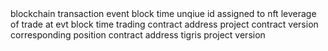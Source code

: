 <ParamField path="evt_block_time">
blockchain transaction event block time
</ParamField>
<ParamField path="position_id">
unqiue id assigned to nft
</ParamField>
<ParamField path="leverage">
leverage of trade at evt block time
</ParamField>
<ParamField path="project_contract_address">
trading contract address
</ParamField>
<ParamField path="version">
project contract version
</ParamField>
<ParamField path="positions_contract">
corresponding position contract address
</ParamField>
<ParamField path="protocol_version">
tigris project version 
</ParamField>
